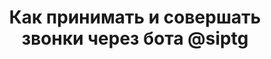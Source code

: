 ---
title: "Как принимать и совершать звонки через бота @siptg"
"og:description": "Инструкция для сотрудников о том как принимать и совершать звонки через бота @siptg"
"og:image": "images/cover-softphone.png"
sidebarTitle: "Как принимать и совершать звонки в режиме Софтфон (инструкция)"
---